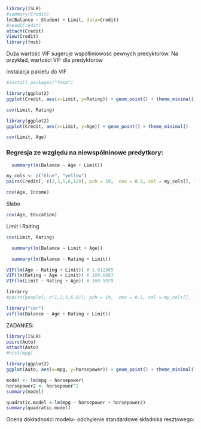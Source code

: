 ```r
library(ISLR)
#summary(Credit)
lm(Balance ~ Student + Limit, data=Credit)
#head(Credit)
attach(Credit)
View(Credit)
library(fmsb)
```
Duża wartość VIF sugeruje współliniowość pewnych predyktorów. Na przykład, wartości VIF dla predyktorów

Instalacja pakietu do VIF
```r
#install.packages("fmsb")
```


```r
library(ggplot2)
ggplot(Credit, aes(x=Limit, y=Rating)) + geom_point() + theme_minimal()
```

```r
cov(Limit, Rating)
```

```r
library(ggplot2)
ggplot(Credit, aes(x=Limit, y=Age)) + geom_point() + theme_minimal()
```

```r
cov(Limit, Age)
```

### Regresja ze względu na niewspólninowe predytkory:

```r
  summary(lm(Balance ~ Age + Limit))
```
```r
my_cols <- c("blue", "yellow")  
pairs(Credit[, c(2,3,5,6,12)], pch = 19,  cex = 0.5, col = my_cols[], lower.panel = NULL)
```


```r
cov(Age, Income)
```
Słabo
```r
cov(Age, Education)
```
Limit i Raiting
```r
cov(Limit, Rating)
```

```r
  summary(lm(Balance ~ Limit + Age))
```
```r
  summary(lm(Balance ~ Rating + Limit))
```

```r
VIF(lm(Age ~ Rating + Limit)) # 1.011385
VIF(lm(Rating ~ Age + Limit)) # 160.6683
VIF(lm(Limit ~ Rating + Age)) # 160.5929

librarry
#pairs(people[, c(1,2,3,6,8)], pch = 19,  cex = 0.5, col = my_cols[], lower.panel = NULL)
```

```r
library("car")
vif(lm(Balance ~ Age + Rating + Limit))
```

ZADANIE5:



```r
library(ISLR)
pairs(Auto)
attach(Auto)
#hist(mpg)
```

```r
library(ggplot2)
ggplot(Auto, aes(x=mpg, y=horsepower)) + geom_point() + theme_minimal()
```

```r

model <- lm(mpg ~ horsepower)
horsepower2 <- horsepower^2
summary(model)

quadratic.model <-lm(mpg ~ horsepower + horsepower2)
summary(quadratic.model)
```

Ocena dokładności modelu- odchylenie standardowe składnika resztowego:



